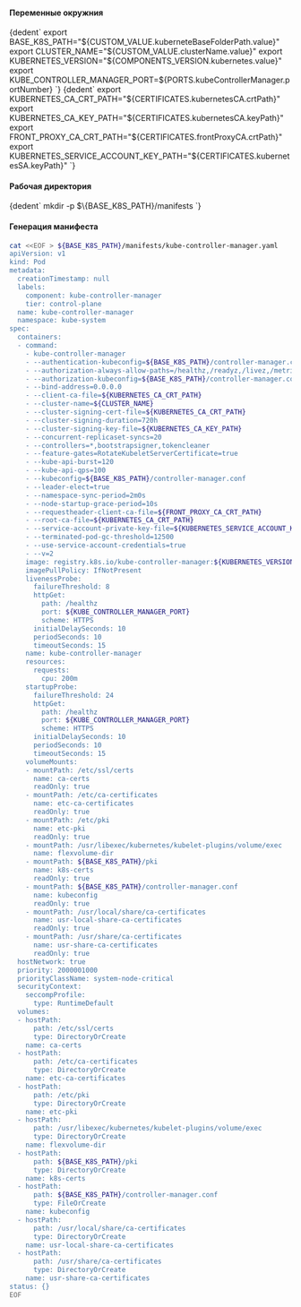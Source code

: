 


<h4>Переменные окружния</h4>

<CodeBlock language="bash">
    {dedent`
      export BASE_K8S_PATH="${CUSTOM_VALUE.kuberneteBaseFolderPath.value}"
      export CLUSTER_NAME="${CUSTOM_VALUE.clusterName.value}"
      export KUBERNETES_VERSION="${COMPONENTS_VERSION.kubernetes.value}"
      export KUBE_CONTROLLER_MANAGER_PORT=${PORTS.kubeControllerManager.portNumber}
    `}
</CodeBlock>
<CodeBlock language="bash">
    {dedent`
      export KUBERNETES_CA_CRT_PATH="${CERTIFICATES.kubernetesCA.crtPath}"
      export KUBERNETES_CA_KEY_PATH="${CERTIFICATES.kubernetesCA.keyPath}"
      export FRONT_PROXY_CA_CRT_PATH="${CERTIFICATES.frontProxyCA.crtPath}"
      export KUBERNETES_SERVICE_ACCOUNT_KEY_PATH="${CERTIFICATES.kubernetesSA.keyPath}"
    `}
</CodeBlock>


<h4>Рабочая директория</h4>

<CodeBlock language="bash">
    {dedent`
        mkdir -p $\{BASE_K8S_PATH}/manifests
    `}
</CodeBlock>

<h4>Генерация манифеста</h4>

```bash
cat <<EOF > ${BASE_K8S_PATH}/manifests/kube-controller-manager.yaml
apiVersion: v1
kind: Pod
metadata:
  creationTimestamp: null
  labels:
    component: kube-controller-manager
    tier: control-plane
  name: kube-controller-manager
  namespace: kube-system
spec:
  containers:
  - command:
    - kube-controller-manager
    - --authentication-kubeconfig=${BASE_K8S_PATH}/controller-manager.conf
    - --authorization-always-allow-paths=/healthz,/readyz,/livez,/metrics
    - --authorization-kubeconfig=${BASE_K8S_PATH}/controller-manager.conf
    - --bind-address=0.0.0.0
    - --client-ca-file=${KUBERNETES_CA_CRT_PATH}
    - --cluster-name=${CLUSTER_NAME}
    - --cluster-signing-cert-file=${KUBERNETES_CA_CRT_PATH}
    - --cluster-signing-duration=720h
    - --cluster-signing-key-file=${KUBERNETES_CA_KEY_PATH}
    - --concurrent-replicaset-syncs=20
    - --controllers=*,bootstrapsigner,tokencleaner
    - --feature-gates=RotateKubeletServerCertificate=true
    - --kube-api-burst=120
    - --kube-api-qps=100
    - --kubeconfig=${BASE_K8S_PATH}/controller-manager.conf
    - --leader-elect=true
    - --namespace-sync-period=2m0s
    - --node-startup-grace-period=10s
    - --requestheader-client-ca-file=${FRONT_PROXY_CA_CRT_PATH}
    - --root-ca-file=${KUBERNETES_CA_CRT_PATH}
    - --service-account-private-key-file=${KUBERNETES_SERVICE_ACCOUNT_KEY_PATH}
    - --terminated-pod-gc-threshold=12500
    - --use-service-account-credentials=true
    - --v=2
    image: registry.k8s.io/kube-controller-manager:${KUBERNETES_VERSION}
    imagePullPolicy: IfNotPresent
    livenessProbe:
      failureThreshold: 8
      httpGet:
        path: /healthz
        port: ${KUBE_CONTROLLER_MANAGER_PORT}
        scheme: HTTPS
      initialDelaySeconds: 10
      periodSeconds: 10
      timeoutSeconds: 15
    name: kube-controller-manager
    resources:
      requests:
        cpu: 200m
    startupProbe:
      failureThreshold: 24
      httpGet:
        path: /healthz
        port: ${KUBE_CONTROLLER_MANAGER_PORT}
        scheme: HTTPS
      initialDelaySeconds: 10
      periodSeconds: 10
      timeoutSeconds: 15
    volumeMounts:
    - mountPath: /etc/ssl/certs
      name: ca-certs
      readOnly: true
    - mountPath: /etc/ca-certificates
      name: etc-ca-certificates
      readOnly: true
    - mountPath: /etc/pki
      name: etc-pki
      readOnly: true
    - mountPath: /usr/libexec/kubernetes/kubelet-plugins/volume/exec
      name: flexvolume-dir
    - mountPath: ${BASE_K8S_PATH}/pki
      name: k8s-certs
      readOnly: true
    - mountPath: ${BASE_K8S_PATH}/controller-manager.conf
      name: kubeconfig
      readOnly: true
    - mountPath: /usr/local/share/ca-certificates
      name: usr-local-share-ca-certificates
      readOnly: true
    - mountPath: /usr/share/ca-certificates
      name: usr-share-ca-certificates
      readOnly: true
  hostNetwork: true
  priority: 2000001000
  priorityClassName: system-node-critical
  securityContext:
    seccompProfile:
      type: RuntimeDefault
  volumes:
  - hostPath:
      path: /etc/ssl/certs
      type: DirectoryOrCreate
    name: ca-certs
  - hostPath:
      path: /etc/ca-certificates
      type: DirectoryOrCreate
    name: etc-ca-certificates
  - hostPath:
      path: /etc/pki
      type: DirectoryOrCreate
    name: etc-pki
  - hostPath:
      path: /usr/libexec/kubernetes/kubelet-plugins/volume/exec
      type: DirectoryOrCreate
    name: flexvolume-dir
  - hostPath:
      path: ${BASE_K8S_PATH}/pki
      type: DirectoryOrCreate
    name: k8s-certs
  - hostPath:
      path: ${BASE_K8S_PATH}/controller-manager.conf
      type: FileOrCreate
    name: kubeconfig
  - hostPath:
      path: /usr/local/share/ca-certificates
      type: DirectoryOrCreate
    name: usr-local-share-ca-certificates
  - hostPath:
      path: /usr/share/ca-certificates
      type: DirectoryOrCreate
    name: usr-share-ca-certificates
status: {}
EOF
```
